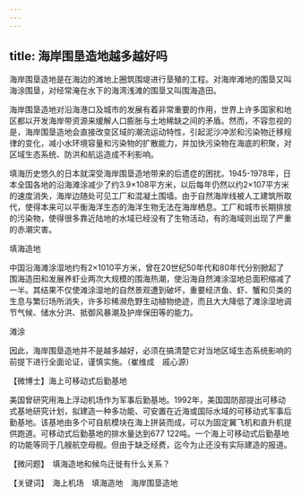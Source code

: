 ```yaml
---
---
---
```

title: 海岸围垦造地越多越好吗
---




海岸围垦造地是在海边的滩地上圈筑围堤进行垦殖的工程。对海岸滩地的围垦又叫海涂围垦，对经常淹在水下的海湾浅滩的围垦又叫围海造田。

海岸围垦造地对沿海港口及城市的发展有着非常重要的作用，世界上许多国家和地区都以开发海岸带资源来缓解人口膨胀与土地稀缺之间的矛盾。然而，不容忽视的是，海岸围垦造地会直接改变区域的潮流运动特性，引起泥沙冲淤和污染物迁移规律的变化，减小水环境容量和污染物的扩散能力，并加快污染物在海底的积聚，对区域生态系统、防洪和航运造成不利影响。

填海历史悠久的日本就深受海岸围垦造地带来的后遗症的困扰。1945-1978年，日本全国各地的沿海滩涂减少了约3.9×108平方米，以后每年仍然以约2×107平方米的速度消失，海岸边随处可见工厂和混凝土围墙。由于自然海岸线被人工建筑所取代，使得本来可以平衡海洋生态的海洋生物无法在海岸栖息。工厂和城市长期排放的污染物，使得很多靠近陆地的水域已经没有了生物活动，有的海域则出现了严重的赤潮灾害。

填海造地



中国沿海滩涂湿地约有2×1010平方米，曾在20世纪50年代和80年代分别掀起了围海造田和发展养虾业两次大规模的围海热潮，使沿海自然滩涂湿地总面积缩减了一半。其结果不仅使滩涂湿地的自然景观遭到破坏，重要经济鱼、虾、蟹和贝类的生息与繁衍场所消失，许多珍稀濒危野生动植物绝迹，而且大大降低了滩涂湿地调节气候、储水分洪、抵御风暴潮及护岸保田等的能力。

滩涂



因此，海岸围垦造地并不是越多越好，必须在搞清楚它对当地区域生态系统影响的前提下进行全面论证，谨慎实施。（崔维成　戚心源）





【微博士】海上可移动式后勤基地

美国曾研究用海上浮动机场作为军事后勤基地。1992年，美国国防部提出可移动式基地研究计划，拟建造一种多功能、可安置在近海或国际水域的可移动式军事后勤基地。该基地由多个可自航模块在海上拼装而成，可以为固定翼飞机和直升机提供跑道。可移动式后勤基地的排水量达到677 122吨。一个海上可移动式后勤基地的功能等同于几艘航空母舰。但由于缺乏经费，迄今为止还没有实际建造的报道。

【微问题】　填海造地和候鸟迁徙有什么关系？

【关键词】　海上机场　填海造地　海岸围垦造地